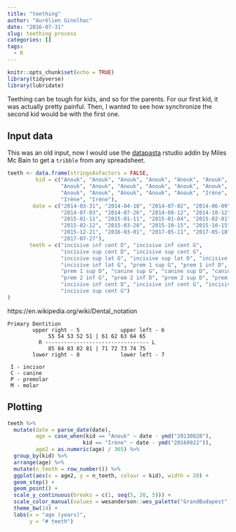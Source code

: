 ```yaml
---
title: "teething"
author: "Aurélien Ginolhac"
date: "2016-07-31"
slug: teething process
categories: []
tags:
  - R
---
```


```r
knitr::opts_chunk$set(echo = TRUE)
library(tidyverse)
library(lubridate)
```

Teething can be tough for kids, and so for the parents. For our first kid, it was actually pretty painful.
Then, I wanted to see how synchronize the second kid would be with the first one.

## Input data

This was an old input, now I would use the [datapasta](https://github.com/milesmcbain/datapasta) rstudio addin by Miles Mc Bain to get a `tribble` from any spreadsheet.

```r
teeth <- data.frame(stringsAsFactors = FALSE,
         kid = c("Anouk", "Anouk", "Anouk", "Anouk", "Anouk", "Anouk", "Anouk",
                 "Anouk", "Anouk", "Anouk", "Anouk", "Anouk", "Anouk", "Anouk",
                 "Anouk", "Anouk", "Anouk", "Anouk", "Anouk", "Irène", "Irène",
                 "Irène", "Irène"),
        date = c("2014-03-31", "2014-04-18", "2014-07-02", "2014-06-09",
                 "2014-07-03", "2014-07-26", "2014-08-12", "2014-10-12",
                 "2015-01-11", "2015-01-11", "2015-01-04", "2015-02-01", "2015-02-01",
                 "2015-02-12", "2015-03-28", "2015-10-15", "2015-10-15",
                 "2015-12-21", "2016-03-01", "2017-05-11", "2017-05-18", "2017-07-11",
                 "2017-07-27"),
       teeth = c("incisive inf cent D", "incisive inf cent G",
                 "incisive sup cent D", "incisive sup cent G",
                 "incisive sup lat G", "incisive sup lat D", "incisive inf lat D",
                 "incisive inf lat G", "prem 1 sup G", "prem 1 inf D", "prem 1 sup D",
                 "prem 1 sup D", "canine sup G", "canine sup D", "canine inf D",
                 "prem 2 inf G", "prem 2 inf D", "prem 2 sup D", "prem 2 sup G",
                 "incisive inf cent D", "incisive inf cent G", "incisive sup cent D",
                 "incisive sup cent G")
)

```

https://en.wikipedia.org/wiki/Dental_notation

```
Primary Dentition
        upper right - 5             upper left - 6
             55 54 53 52 51 | 61 62 63 64 65 
          R --------------------------------- L
             85 84 83 82 81 | 71 72 73 74 75 
        lower right - 8             lower left - 7

 I - incisor
 C - canine
 P - premolar
 M - molar
```

## Plotting


```r
teeth %>%
  mutate(date = parse_date(date),
         age = case_when(kid == "Anouk" ~ date - ymd("20130828"),
                        kid == "Irène" ~ date - ymd("20160922")),
         age2 = as.numeric(age) / 365) %>%
  group_by(kid) %>%
  arrange(age) %>%
  mutate(n_teeth = row_number()) %>% 
  ggplot(aes(x = age2, y = n_teeth, colour = kid), width = 20) +
  geom_step() +
  geom_point() +
  scale_y_continuous(breaks = c(1, seq(5, 20, 5))) +
  scale_color_manual(values = wesanderson::wes_palette("GrandBudapest")[3:4]) + 
  theme_bw(14) +
  labs(x = "age (years)",
       y = "# teeth")
```

